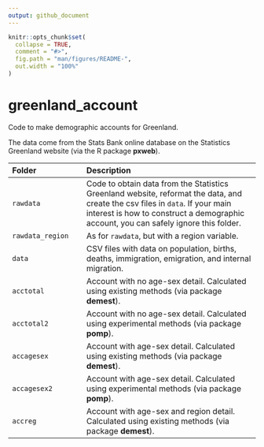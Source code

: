 ```yaml
---
output: github_document
---
```


<!-- README.md is generated from README.Rmd. Please edit that file -->

```r
knitr::opts_chunk$set(
  collapse = TRUE,
  comment = "#>",
  fig.path = "man/figures/README-",
  out.width = "100%"
)
```
# greenland_account

Code to make demographic accounts for Greenland.

The data come from the Stats Bank online database on the Statistics Greenland website (via the R package **pxweb**).


| Folder        | Description                       |
|:--------------|:----------------------------------|
| `rawdata`     | Code to obtain data from the Statistics Greenland website, reformat the data, and create the csv files in `data`. If your main interest is how to construct a demographic account, you can safely ignore this folder. |
| `rawdata_region`     | As for `rawdata`, but with a region variable. |
| `data`        | CSV files with data on population, births, deaths, immigration, emigration, and internal migration. |
| `acctotal`   | Account with no age-sex detail. Calculated using existing methods (via package **demest**). |
| `acctotal2`   | Account with no age-sex detail. Calculated using experimental methods (via package **pomp**). |
| `accagesex`   | Account with age-sex detail. Calculated using existing methods (via package **demest**). |
| `accagesex2`   | Account with age-sex detail. Calculated using experimental methods (via package **pomp**). |
| `accreg`   | Account with age-sex and region detail. Calculated using existing methods (via package **demest**). |



